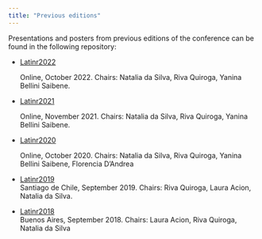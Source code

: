 ```yaml
---
title: "Previous editions"
---
```


Presentations and posters from previous editions of the conference can be found in the following repository:

- [Latinr2022](https://github.com/LatinR/presentaciones-LatinR2022)

  Online, October 2022. Chairs: Natalia da Silva, Riva Quiroga, Yanina Bellini Saibene.

- [Latinr2021](https://github.com/LatinR/presentaciones-LatinR2021)

  Online, November 2021. Chairs: Natalia da Silva, Riva Quiroga, Yanina Bellini Saibene.

- [Latinr2020](https://github.com/LatinR/presentaciones-LatinR2020)

  Online, October 2020. Chairs: Natalia da Silva, Riva Quiroga, Yanina Bellini Saibene, Florencia D'Andrea
  
- [Latinr2019](https://github.com/LatinR/presentaciones-LatinR2019)   
  Santiago de Chile, September 2019. Chairs: Riva Quiroga, Laura Acion, Natalia da Silva.

- [Latinr2018](https://github.com/LatinR/presentaciones-LatinR2018)  
  Buenos Aires, September 2018. Chairs: Laura Acion, Riva Quiroga, Natalia da Silva
